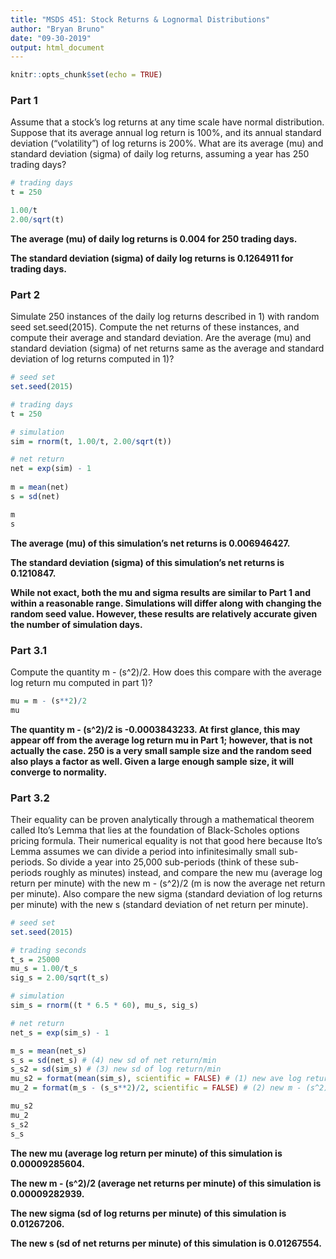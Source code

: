 ---
title: "MSDS 451: Stock Returns & Lognormal Distributions"
author: "Bryan Bruno"
date: "09-30-2019"
output: html_document
---

```{r setup, include=FALSE}
knitr::opts_chunk$set(echo = TRUE)
```

### Part 1

Assume that a stock's log returns at any time scale have normal distribution. Suppose that its average annual log return is 100%, and its annual standard deviation ("volatility") of log returns is 200%. What are its average (mu) and standard deviation (sigma) of daily log returns, assuming a year has 250 trading days?

```{r part 1}
# trading days
t = 250

1.00/t
2.00/sqrt(t)
```
**The average (mu) of daily log returns is 0.004 for 250 trading days.**

**The standard deviation (sigma) of daily log returns is 0.1264911 for trading days.**

### Part 2

Simulate 250 instances of the daily log returns described in 1) with random seed set.seed(2015). Compute the net returns of these instances, and compute their average and standard deviation. Are the average (mu) and standard deviation (sigma) of net returns same as the average and standard deviation of log returns computed in 1)?

```{r part 2}
# seed set
set.seed(2015)

# trading days
t = 250

# simulation
sim = rnorm(t, 1.00/t, 2.00/sqrt(t))

# net return
net = exp(sim) - 1
  
m = mean(net)
s = sd(net)

m
s
```
**The average (mu) of this simulation's net returns is 0.006946427.**

**The standard deviation (sigma) of this simulation's net returns is 0.1210847.**

**While not exact, both the mu and sigma results are similar to Part 1 and within a reasonable range. Simulations will differ along with changing the random seed value. However, these results are relatively accurate given the number of simulation days.**

### Part 3.1

Compute the quantity m - (s^2)/2. How does this compare with the average log return mu computed in part 1)?  

```{r part 3.1}
mu = m - (s**2)/2
mu
```
**The quantity m - (s^2)/2 is -0.0003843233. At first glance, this may appear off from the average log return mu in Part 1; however, that is not actually the case. 250 is a very small sample size and the random seed also plays a factor as well. Given a large enough sample size, it will converge to normality.**

### Part 3.2

Their equality can be proven analytically through a mathematical theorem called Ito's Lemma that lies at the foundation of Black-Scholes options pricing formula. Their numerical equality is not that good here because Ito's Lemma assumes we can divide a period into infinitesimally small sub-periods. So divide a year into 25,000 sub-periods (think of these sub-periods roughly as minutes) instead, and compare the new mu (average log return per minute) with the new m - (s^2)/2 (m is now the average net return per minute). Also compare the new sigma (standard deviation of log returns per minute) with the new s (standard deviation of net return per minute).

```{r part 3.2}
# seed set
set.seed(2015)

# trading seconds
t_s = 25000
mu_s = 1.00/t_s
sig_s = 2.00/sqrt(t_s)

# simulation
sim_s = rnorm((t * 6.5 * 60), mu_s, sig_s)

# net return
net_s = exp(sim_s) - 1

m_s = mean(net_s)
s_s = sd(net_s) # (4) new sd of net return/min
s_s2 = sd(sim_s) # (3) new sd of log return/min
mu_s2 = format(mean(sim_s), scientific = FALSE) # (1) new ave log return/min
mu_2 = format(m_s - (s_s**2)/2, scientific = FALSE) # (2) new m - (s^2)/2

mu_s2
mu_2
s_s2
s_s
```
**The new mu (average log return per minute) of this simulation is 0.00009285604.**

**The new m - (s^2)/2 (average net returns per minute) of this simulation is 0.00009282939.**

**The new sigma (sd of log returns per minute) of this simulation is 0.01267206.**

**The new s (sd of net returns per minute) of this simulation is 0.01267554.**